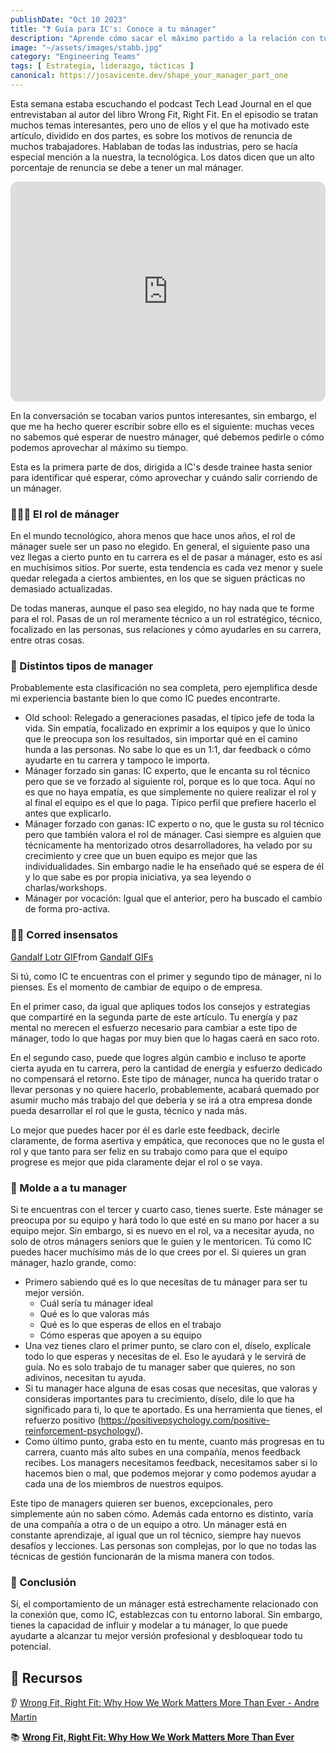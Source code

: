 ```yaml
---
publishDate: "Oct 10 2023"
title: "❓ Guía para IC's: Conoce a tu mánager"
description: "Aprende cómo sacar el máximo partido a la relación con tu manager."
image: "~/assets/images/stabb.jpg"
category: "Engineering Teams"
tags: [ Estrategia, liderazgo, tácticas ]
canonical: https://josavicente.dev/shape_your_manager_part_one
---
```

Esta semana estaba escuchando  el podcast Tech Lead Journal en el que entrevistaban al autor del libro Wrong Fit, Right Fit. En el episodio se tratan muchos temas interesantes, pero uno de ellos y el que ha motivado este artículo, dividido en dos partes, es sobre los motivos de renuncia de muchos trabajadores. Hablaban de todas las industrias, pero se hacía especial mención a la nuestra, la tecnológica. Los datos dicen que un alto porcentaje de renuncia se debe a tener un mal mánager.

<iframe style="border-radius:12px" src="https://open.spotify.com/embed/episode/0nIiz02WCyAbFDXiQ2Hxxq?utm_source=generator" width="100%" height="352" frameBorder="0" allowfullscreen="" allow="autoplay; clipboard-write; encrypted-media; fullscreen; picture-in-picture" loading="lazy"></iframe>

En la conversación se tocaban varios puntos interesantes, sin embargo, el que me ha hecho querer escribir sobre ello es el siguiente: muchas veces no sabemos qué esperar de nuestro mánager, qué debemos pedirle o cómo podemos aprovechar al máximo su tiempo. 

Esta es la primera parte de dos, dirigida a IC's desde trainee hasta senior para identificar qué esperar, cómo aprovechar y cuándo salir corriendo de un mánager.

### 🧑‍🤝‍🧑 El rol de mánager

En el mundo tecnológico, ahora menos que hace unos años, el rol de mánager suele ser un paso no elegido. En general, el siguiente paso una vez llegas a cierto punto en tu carrera es el de pasar a mánager, esto es así en muchísimos sitios. Por suerte, esta tendencia es cada vez menor y suele quedar relegada a ciertos ambientes, en los que se siguen prácticas no demasiado actualizadas.

De todas maneras, aunque el paso sea elegido, no hay nada que te forme para el rol. Pasas de un rol meramente técnico a un rol estratégico, técnico, focalizado en las personas, sus relaciones y cómo ayudarles en su carrera, entre otras cosas.

### 🧰 Distintos tipos de manager

Probablemente esta clasificación no sea completa, pero ejemplifica desde mi experiencia bastante bien lo que como IC puedes encontrarte.

- Old school: Relegado a generaciones pasadas, el típico jefe de toda la vida. Sin empatía, focalizado en exprimir a los equipos y que lo único que le preocupa son los resultados, sin importar qué en el camino hunda a las personas. No sabe lo que es un 1:1, dar feedback o cómo ayudarte en tu carrera y tampoco le importa.
- Mánager forzado sin ganas: IC experto, que le encanta su rol técnico pero que se ve forzado al siguiente rol, porque es lo que toca. Aquí no es que no haya empatía, es que simplemente no quiere realizar el rol y al final el equipo es el que lo paga. Típico perfil que prefiere hacerlo el antes que explicarlo.
- Mánager forzado con ganas: IC experto o no, que le gusta su rol técnico pero que también valora el rol de mánager. Casi siempre es alguien que técnicamente ha mentorizado otros desarrolladores, ha velado por su crecimiento y cree que un buen equipo es mejor que las individualidades. Sin embargo nadie le ha enseñado qué se espera de él y lo que sabe es por propia iniciativa, ya sea leyendo o charlas/workshops.
- Mánager por vocación: Igual que el anterior, pero ha buscado el cambio de forma pro-activa.

### 🏃‍♂️ Corred insensatos

<div class="tenor-gif-embed" data-postid="5498859" data-share-method="host" data-aspect-ratio="2.01613" data-width="100%"><a href="https://tenor.com/view/gandalf-lotr-fly-you-fools-escape-run-gif-5498859">Gandalf Lotr GIF</a>from <a href="https://tenor.com/search/gandalf-gifs">Gandalf GIFs</a></div> <script type="text/javascript" async src="https://tenor.com/embed.js"></script>

Si tú, como IC te encuentras con el primer y segundo tipo de mánager, ni lo pienses. Es el momento de cambiar de equipo o de empresa. 

En el primer caso, da igual que apliques todos los consejos y estrategias que compartiré en la segunda parte de este artículo. Tu energía y paz mental no merecen el esfuerzo necesario para cambiar a este tipo de mánager, todo lo que hagas por muy bien que lo hagas caerá en saco roto.

En el segundo caso, puede que logres algún cambio e incluso te aporte cierta ayuda en tu carrera, pero la cantidad de energía y esfuerzo dedicado no compensará el retorno. Este tipo de mánager, nunca ha querido tratar o llevar personas y no quiere hacerlo, probablemente, acabará quemado por asumir mucho más trabajo del que debería y se irá a otra empresa donde pueda desarrollar el rol que le gusta, técnico y nada más. 

Lo mejor que puedes hacer por él es darle este feedback, decirle claramente, de forma asertiva y empática, que reconoces que no le gusta el rol y que tanto para ser feliz en su trabajo como para que el equipo progrese es mejor que pida claramente dejar el rol o se vaya.

### 💠 Molde a a tu manager

Si te encuentras con el tercer y cuarto caso, tienes suerte. Este mánager se preocupa por su equipo y hará todo lo que esté en su mano por hacer a su equipo mejor. Sin embargo, si es nuevo en el rol, va a necesitar ayuda, no solo de otros mánagers seniors que le guíen y le mentoricen. Tú como IC puedes hacer muchísimo más de lo que crees por el. Si quieres un gran mánager, hazlo grande, como:

- Primero sabiendo qué es lo que necesitas de tu mánager para ser tu mejor versión.
    - Cuál sería tu mánager ideal
    - Qué es lo que valoras más
    - Qué es lo que esperas de ellos en el trabajo
    - Cómo esperas que apoyen a su equipo
- Una vez tienes claro el primer punto, se claro con el, díselo, explícale todo lo que esperas y necesitas de el. Eso le ayudará y le servirá de guía. No es solo trabajo de tu manager saber que quieres, no son adivinos, necesitan tu ayuda.
- Si tu manager hace alguna de esas cosas que necesitas, que valoras y consideras importantes para tu crecimiento, díselo, dile lo que ha significado para ti, lo que te aportado. Es una herramienta que tienes, el refuerzo positivo (https://positivepsychology.com/positive-reinforcement-psychology/).
- Como último punto, graba esto en tu mente, cuanto más progresas en tu carrera, cuanto más alto subes en una compañía, menos feedback recibes. Los managers necesitamos feedback, necesitamos saber si lo hacemos bien o mal, que podemos mejorar y como podemos ayudar a cada una de los miembros de nuestros equipos.

Este tipo de managers quieren ser buenos, excepcionales, pero simplemente aún no saben cómo. Además cada entorno es distinto, varía de una compañía a otra o de un equipo a otro. Un mánager está en constante aprendizaje, al igual que un rol técnico, siempre hay nuevos desafíos y lecciones. Las personas son complejas, por lo que no todas las técnicas de gestión funcionarán de la misma manera con todos.

### 🧠 Conclusión

Sí, el comportamiento de un mánager está estrechamente relacionado con la conexión que, como IC, establezcas con tu entorno laboral. Sin embargo, tienes la capacidad de influir y modelar a tu mánager, lo que puede ayudarte a alcanzar tu mejor versión profesional y desbloquear todo tu potencial.

## 📖 Recursos

👂 [Wrong Fit, Right Fit: Why How We Work Matters More Than Ever - Andre Martin](https://open.spotify.com/episode/0nIiz02WCyAbFDXiQ2Hxxq?si=QCJYccPVQq2eu0oHkm_edQ)

📚 **[Wrong Fit, Right Fit: Why How We Work Matters More Than Ever](https://amzn.to/45Y9otR)**